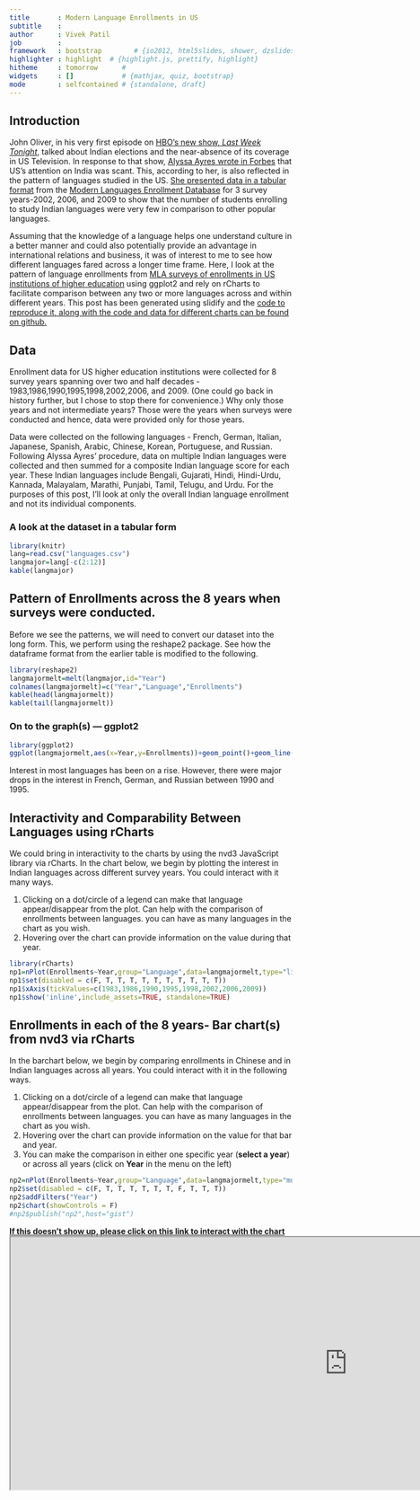 ```yaml
---
title       : Modern Language Enrollments in US
subtitle    : 
author      : Vivek Patil
job         : 
framework   : bootstrap        # {io2012, html5slides, shower, dzslides, ...}
highlighter : highlight  # {highlight.js, prettify, highlight}
hitheme     : tomorrow      # 
widgets     : []            # {mathjax, quiz, bootstrap}
mode        : selfcontained # {standalone, draft}
---
```


## Introduction

John Oliver, in his very first episode on [HBO's new show, *Last Week Tonight*](http://www.youtube.com/watch?v=5tCmriZSxxk), talked about Indian elections and the near-absence of its coverage in US Television. In response to that show, [Alyssa Ayres wrote in Forbes](http://www.forbes.com/sites/alyssaayres/2014/05/01/thanks-john-oliver-why-india-isnt-a-big-focus-for-u-s-television/) that US's attention on India was scant.  This, according to her, is also reflected in the pattern of languages studied in the US. [She presented data in a tabular format](http://www.forbes.com/sites/alyssaayres/2014/05/01/thanks-john-oliver-why-india-isnt-a-big-focus-for-u-s-television/) from the [Modern Languages Enrollment Database](https://www.mla.org/flsurvey_search) for 3 survey years-2002, 2006, and 2009 to show that the number of students enrolling to study Indian languages were very few in comparison to other popular languages. 

Assuming that the knowledge of a language helps one understand culture in a better manner and could also potentially provide an advantage in international relations and business, it was of interest to me to see how different languages fared across a longer time frame. Here, I look at the pattern of language enrollments from [MLA surveys of enrollments in US institutions of higher education](https://www.mla.org/flsurvey_search) using ggplot2 and rely on rCharts to facilitate comparison between any two or more languages across and within different years. This post has been generated using slidify and the [code to reproduce it, along with the code and data for different charts can be found on github.](https://github.com/patilv/language)   

## Data

Enrollment data for US higher education institutions were collected for 8 survey years spanning over two and half decades - 1983,1986,1990,1995,1998,2002,2006, and 2009. (One could go back in history further, but I chose to stop there for convenience.) Why only those years and not intermediate years? Those were the years when surveys were conducted and hence, data were provided only for those years.

Data were collected on the following languages - French, German, Italian, Japanese, Spanish, Arabic, Chinese, Korean, Portuguese, and Russian. Following Alyssa Ayres' procedure, data on multiple Indian languages were collected and then summed for a composite Indian language score for each year. These Indian languages include Bengali, Gujarati, Hindi, Hindi-Urdu, Kannada, Malayalam, Marathi, Punjabi, Tamil, Telugu, and Urdu. For the purposes of this post, I'll look at only the overall Indian language enrollment and not its individual components.  

### A look at the dataset in a tabular form

```r
library(knitr)
lang=read.csv("languages.csv")
langmajor=lang[-c(2:12)]
kable(langmajor)
```

## Pattern of Enrollments across the 8 years when surveys were conducted.
Before we see the patterns, we will need to convert our dataset into the long form. This, we perform using the reshape2 package. See how the dataframe format from the earlier table is modified to the following. 

```r
library(reshape2)
langmajormelt=melt(langmajor,id="Year")
colnames(langmajormelt)=c("Year","Language","Enrollments")
kable(head(langmajormelt))
kable(tail(langmajormelt))
```
### On to the graph(s) --- ggplot2

```r
library(ggplot2)
ggplot(langmajormelt,aes(x=Year,y=Enrollments))+geom_point()+geom_line()+facet_wrap(~Language,scales="free")+theme_bw()
```
Interest in most languages has been on a rise. However, there were major drops in the interest in French, German, and Russian between 1990 and 1995. 

## Interactivity and Comparability Between Languages using rCharts

We could bring in interactivity to the charts by using the nvd3 JavaScript library via rCharts. In the chart below, we begin by plotting the interest in Indian languages across different survey years. You could interact with it many ways.

1. Clicking on a dot/circle of a legend can make that language appear/disappear from the plot. Can help with the comparison of enrollments between languages. you can have as many languages in the chart as you wish.
2. Hovering over the chart can provide information on the value during that year.

```r
library(rCharts)
np1=nPlot(Enrollments~Year,group="Language",data=langmajormelt,type="lineChart")
np1$set(disabled = c(F, T, T, T, T, T, T, T, T, T, T))
np1$xAxis(tickValues=c(1983,1986,1990,1995,1998,2002,2006,2009))
np1$show('inline',include_assets=TRUE, standalone=TRUE)
```

## Enrollments in each of the 8 years- Bar chart(s) from nvd3 via rCharts

In the barchart below, we begin by comparing enrollments in Chinese and in Indian languages across all years. You could interact with it in the following ways.

1. Clicking on a dot/circle of a legend can make that language appear/disappear from the plot. Can help with the comparison of enrollments between languages. you can have as many languages in the chart as you wish.
2. Hovering over the chart can provide information on the value for that bar and year.
3. You can make the comparison in either one specific year (**select a year**) or across all years (click on **Year** in the menu on the left)

```r
np2=nPlot(Enrollments~Year,group="Language",data=langmajormelt,type="multiBarChart")
np2$set(disabled = c(F, T, T, T, T, T, T, F, T, T, T))
np2$addFilters("Year")
np2$chart(showControls = F)
#np2$publish("np2",host="gist")
```
**[If this doesn't show up, please click on this link to interact with the chart](http://bl.ocks.org/patilv/raw/b4694cc7b6d9e5e7b173/#.U21UPfldWSo)**
<iframe src="http://bl.ocks.org/patilv/raw/b4694cc7b6d9e5e7b173/#.U21UPfldWSo" width=1200 height=450> </iframe>

